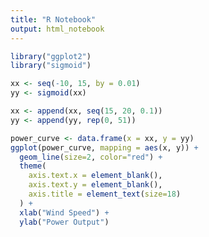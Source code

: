 ```yaml
---
title: "R Notebook"
output: html_notebook
---
```


```r
library("ggplot2")
library("sigmoid")
```


```r
xx <- seq(-10, 15, by = 0.01)
yy <- sigmoid(xx)

xx <- append(xx, seq(15, 20, 0.1))
yy <- append(yy, rep(0, 51))

power_curve <- data.frame(x = xx, y = yy)
ggplot(power_curve, mapping = aes(x, y)) +
  geom_line(size=2, color="red") +
  theme(
    axis.text.x = element_blank(),
    axis.text.y = element_blank(),
    axis.title = element_text(size=18)
  ) +
  xlab("Wind Speed") +
  ylab("Power Output")
```